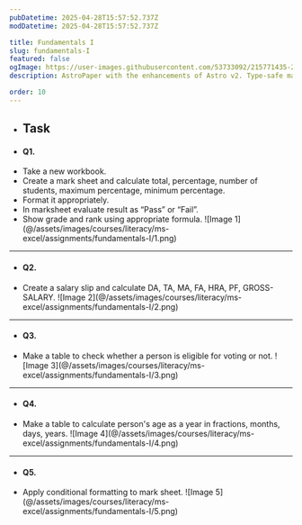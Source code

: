 ```yaml
---
pubDatetime: 2025-04-28T15:57:52.737Z
modDatetime: 2025-04-28T15:57:52.737Z

title: Fundamentals I
slug: fundamentals-I
featured: false
ogImage: https://user-images.githubusercontent.com/53733092/215771435-25408246-2309-4f8b-a781-1f3d93bdf0ec.png
description: AstroPaper with the enhancements of Astro v2. Type-safe markdown contents, bug fixes and better dev experience etc.

order: 10
---
```


- ## Task

- #### Q1.

<ul class="list-[circle]">
    <li>Take a new workbook.</li>
    <li>Create a mark sheet and calculate total, percentage, number of students, maximum percentage, minimum percentage.</li>
    <li>Format it appropriately.</li>
    <li>In marksheet evaluate result as “Pass” or “Fail”.</li>
    <li>
        Show grade and rank using appropriate formula.
        ![Image 1](@/assets/images/courses/literacy/ms-excel/assignments/fundamentals-I/1.png)
    </li>
</ul>

---

- #### Q2.

<ul class="list-[circle]">
    <li>
        Create a salary slip and calculate DA, TA, MA, FA, HRA, PF, GROSS-SALARY.
        ![Image 2](@/assets/images/courses/literacy/ms-excel/assignments/fundamentals-I/2.png)
    </li>
</ul>

---

- #### Q3.

<ul class="list-[circle]">
    <li>
        Make a table to check whether a person is eligible for voting or not.
        ![Image 3](@/assets/images/courses/literacy/ms-excel/assignments/fundamentals-I/3.png)
    </li>
</ul>

---

- #### Q4.

<ul class="list-[circle]">
    <li>
        Make a table to calculate person's age as a year in fractions, months, days, years.
        ![Image 4](@/assets/images/courses/literacy/ms-excel/assignments/fundamentals-I/4.png)
    </li>
</ul>

---

- #### Q5.

<ul class="list-[circle]">
    <li>
        Apply conditional formatting to mark sheet.
        ![Image 5](@/assets/images/courses/literacy/ms-excel/assignments/fundamentals-I/5.png)
    </li>
</ul>